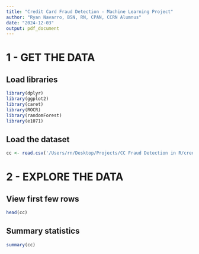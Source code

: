 ```yaml
---
title: "Credit Card Fraud Detection - Machine Learning Project"
author: "Ryan Navarro, BSN, RN, CPAN, CCRN Alumnus"
date: "2024-12-03"
output: pdf_document
---
```


# 1 - GET THE DATA

## Load libraries

```r
library(dplyr) 
library(ggplot2) 
library(caret) 
library(ROCR)
library(randomForest) 
library(e1071)
```

## Load the dataset

```r
cc <- read.csv('/Users/rn/Desktop/Projects/CC Fraud Detection in R/creditcard.csv')
```



# 2 - EXPLORE THE DATA

## View first few rows

```r
head(cc)
```

## Summary statistics

```r
summary(cc)
```



